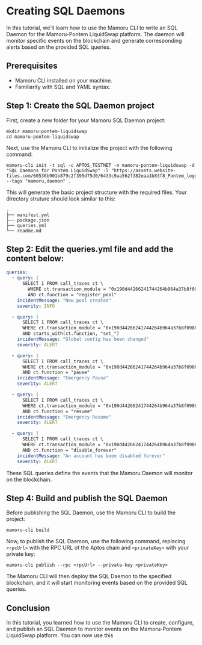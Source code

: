 # Creating SQL Daemons
In this tutorial, we'll learn how to use the Mamoru CLI to write an SQL Daemon for the Mamoru-Pontem LiquidSwap platform. The daemon will monitor specific events on the blockchain and generate corresponding alerts based on the provided SQL queries.

## Prerequisites
* Mamoru CLI installed on your machine.
* Familiarity with SQL and YAML syntax.

## Step 1: Create the SQL Daemon project
First, create a new folder for your Mamoru SQL Daemon project:
```shell
mkdir mamoru-pontem-liquidswap
cd mamoru-pontem-liquidswap
```

Next, use the Mamoru CLI to initialize the project with the following command:

```shell
mamoru-cli init -t sql -c APTOS_TESTNET -n mamoru-pontem-liquidswap -d "SQL Daemons for Pontem LiquidSwap" -l "https://assets.website-files.com/60536b901b879c2f395d75d0/6433c9aa562f382eaa1b83f8_Pontem_logo_sign.png" --tags "mamoru,daemon" .
```

This will generate the basic project structure with the required files. Your directory struture should look similar to this:
```shell
.
├── manifest.yml
├── package.json
├── queries.yml
└── readme.md
```

## Step 2: Edit the queries.yml file and add the content below:
```yml
queries:
  - query: |
      SELECT 1 FROM call_traces ct \
        WHERE ct.transaction_module = "0x190d44266241744264b964a37b8f09863167a12d3e70cda39376cfb4e3561e12::router_v2" \
        AND ct.function = "register_pool"
    incidentMessage: "New pool created"
    severity: INFO

  - query: |
      SELECT 1 FROM call_traces ct \
      WHERE ct.transaction_module = "0x190d44266241744264b964a37b8f09863167a12d3e70cda39376cfb4e3561e12::global_config" \
      AND starts_with(ct.function, "set_")
    incidentMessage: "Global config has been changed"
    severity: ALERT

  - query: |
      SELECT 1 FROM call_traces ct \
      WHERE ct.transaction_module = "0x190d44266241744264b964a37b8f09863167a12d3e70cda39376cfb4e3561e12::emergency" \
      AND ct.function = "pause"
    incidentMessage: "Emergency Pause"
    severity: ALERT

  - query: |
      SELECT 1 FROM call_traces ct \
      WHERE ct.transaction_module = "0x190d44266241744264b964a37b8f09863167a12d3e70cda39376cfb4e3561e12::emergency" \
      AND ct.function = "resume"
    incidentMessage: "Emergency Resume"
    severity: ALERT

  - query: |
      SELECT 1 FROM call_traces ct \
      WHERE ct.transaction_module = "0x190d44266241744264b964a37b8f09863167a12d3e70cda39376cfb4e3561e12::emergency" \
      AND ct.function = "disable_forever"
    incidentMessage: "An account has been disabled forever"
    severity: ALERT
```

These SQL queries define the events that the Mamoru Daemon will monitor on the blockchain.

## Step 4: Build and publish the SQL Daemon
Before publishing the SQL Daemon, use the Mamoru CLI to build the project:

```shell
mamoru-cli build
```

Now, to publish the SQL Daemon, use the following command, replacing `<rpcUrl>` with the RPC URL of the Aptos chain and `<privateKey>` with your private key:

```shell
mamoru-cli publish --rpc <rpcUrl> --private-key <privateKey>
```

The Mamoru CLI will then deploy the SQL Daemon to the specified blockchain, and it will start monitoring events based on the provided SQL queries.

## Conclusion
In this tutorial, you learned how to use the Mamoru CLI to create, configure, and publish an SQL Daemon to monitor events on the Mamoru-Pontem LiquidSwap platform. You can now use this